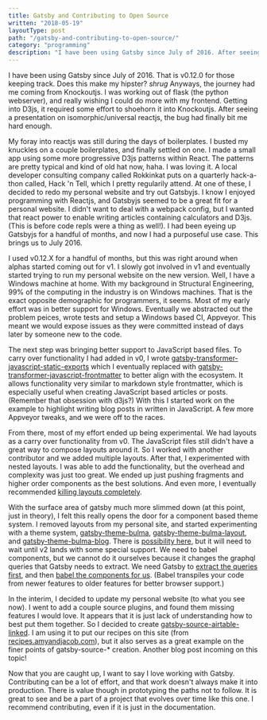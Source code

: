 ```yaml
---
title: Gatsby and Contributing to Open Source
written: "2018-05-19"
layoutType: post
path: "/gatsby-and-contributing-to-open-source/"
category: "programming"
description: "I have been using Gatsby since July of 2016. After seeing a presentation on isomorphic/universal reactjs, the bug had finally bit me hard enough. I had to get into Reactjs, and then eventually lead to Gatsbyjs. This is the story."
---
```


I have been using Gatsby since July of 2016. That is v0.12.0 for those keeping track. Does this make my hipster? *shrug* Anyways, the journey had me coming from Knockoutjs. I was working out of flask (the python webserver), and really wishing I could do more with my frontend. Getting into D3js, it required some effort to shoehorn it into Knockoutjs. After seeing a presentation on isomorphic/universal reactjs, the bug had finally bit me hard enough.

My foray into reactjs was still during the days of boilerplates. I busted my knuckles on a couple boilerplates, and finally settled on one. I made a small app using some more progressive D3js patterns within React. The patterns are pretty typical and kind of old hat now, haha. I was loving it. A local developer consulting company called Rokkinkat puts on a quarterly hack-a-thon called, Hack 'n Tell, which I pretty regularily attend. At one of these, I decided to redo my personal website and try out Gatsbyjs. I know I enjoyed programming with Reactjs, and Gatsbyjs seemed to be a great fit for a personal website. I didn't want to deal with a webpack config, but I wanted that react power to enable writing articles containing calculators and D3js. (This is before code repls were a thing as well!). I had been eyeing up Gatsbyjs for a handful of months, and now I had a purposeful use case. This brings us to July 2016.

I used v0.12.X for a handful of months, but this was right around when alphas started coming out for v1. I slowly got involved in v1 and eventually started trying to run my personal website on the new version. Well, I have a Windows machine at home. With my background in Structural Engineering, 99% of the computing in the industry is on Windows machines. That is the exact opposite demographic for programmers, it seems. Most of my early effort was in better support for Windows. Eventually we abstracted out the problem peices, wrote tests and setup a Windows based CI, Appveyor. This meant we would expose issues as they were committed instead of days later by someone new to the code.

The next step was bringing better support to JavaScript based files. To carry over functionality I had added in v0, I wrote [gatsby-transformer-javascript-static-exports](https://www.npmjs.com/package/gatsby-transformer-javascript-static-exports) which I eventually replaced with [gatsby-transformer-javascript-frontmatter](https://www.npmjs.com/package/gatsby-transformer-javascript-frontmatter) to better align with the ecosystem. It allows functionality very similar to markdown style frontmatter, which is especially useful when creating JavaScript based articles or posts. (Remember that obsession with d3js?) With this I started work on the example to highlight writing blog posts in written in JavaScript. A few more Appveyor tweaks, and we were off to the races.

From there, most of my effort ended up being experimental. We had layouts as a carry over functionality from v0. The JavaScript files still didn't have a great way to compose layouts around it. So I worked with another contributor and we added multiple layouts. After that, I experimented with nested layouts. I was able to add the functionality, but the overhead and complexity was just too great. We ended up just pushing fragments and higher order components as the best solutions. And even more, I eventually recommended [killing layouts completely](https://github.com/gatsbyjs/gatsby/issues/3830#issuecomment-362882660).

With the surface area of gatsby much more slimmed down (at this point, just in theory), I felt this really opens the door for a component based theme system. I removed layouts from my personal site, and started experimenting with a theme system, [gatsby-theme-bulma](https://www.npmjs.com/package/gatsby-theme-bulma), [gatsby-theme-bulma-layout](https://www.npmjs.com/package/gatsby-theme-bulma-layout), and [gatsby-theme-bulma-blog](https://www.npmjs.com/package/gatsby-theme-bulma-blog). There is [possibility here](https://github.com/gatsbyjs/gatsby/issues/2662#issuecomment-368198729), but it will need to wait until v2 lands with some special support. We need to babel components, but we cannot do it ourselves because it changes the graphql queries that Gatsby needs to extract. We need Gatsby to [extract the queries first](https://github.com/gatsbyjs/gatsby/issues/4322), and then [babel the components for us](https://github.com/gatsbyjs/gatsby/issues/3870#issuecomment-369395070). (Babel transpiles your code from newer features to older features for better browser support.)

In the interim, I decided to update my personal website (to what you see now). I went to add a couple source plugins, and found them missing features I would love. It appears that it is just lack of understanding how to best put them together. So I decided to create [gatsby-source-airtable-linked](https://www.npmjs.com/package/gatsby-source-airtable-linked/). I am using it to put our recipes on this site (from [recipes.amyandjacob.com](http://recipes.amyandjacob.com)), but it also serves as a great example on the finer points of gatsby-source-* creation. Another blog post incoming on this topic!

Now that you are caught up, I want to say I love working with Gatsby. Contributing can be a lot of effort, and that work doesn't always make it into production. There is value though in prototyping the paths not to follow. It is great to see and be a part of a project that evolves over time like this one. I recommend contributing, even if it is just in the documentation. 
